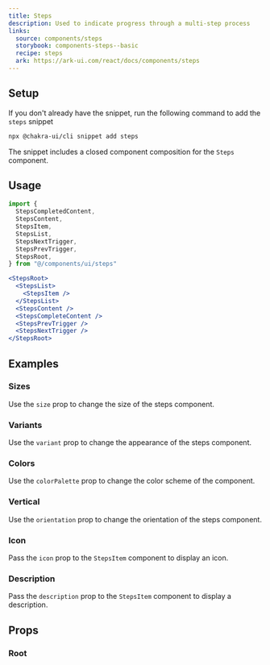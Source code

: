 ```yaml
---
title: Steps
description: Used to indicate progress through a multi-step process
links:
  source: components/steps
  storybook: components-steps--basic
  recipe: steps
  ark: https://ark-ui.com/react/docs/components/steps
---
```


<ExampleTabs name="steps-basic" />

## Setup

If you don't already have the snippet, run the following command to add the
`steps` snippet

```sh
npx @chakra-ui/cli snippet add steps
```

The snippet includes a closed component composition for the `Steps` component.

## Usage

```jsx
import {
  StepsCompletedContent,
  StepsContent,
  StepsItem,
  StepsList,
  StepsNextTrigger,
  StepsPrevTrigger,
  StepsRoot,
} from "@/components/ui/steps"
```

```jsx
<StepsRoot>
  <StepsList>
    <StepsItem />
  </StepsList>
  <StepsContent />
  <StepsCompleteContent />
  <StepsPrevTrigger />
  <StepsNextTrigger />
</StepsRoot>
```

## Examples

### Sizes

Use the `size` prop to change the size of the steps component.

<ExampleTabs name="steps-with-sizes" />

### Variants

Use the `variant` prop to change the appearance of the steps component.

<ExampleTabs name="steps-with-variants" />

### Colors

Use the `colorPalette` prop to change the color scheme of the component.

<ExampleTabs name="steps-with-colors" />

### Vertical

Use the `orientation` prop to change the orientation of the steps component.

<ExampleTabs name="steps-vertical" />

### Icon

Pass the `icon` prop to the `StepsItem` component to display an icon.

<ExampleTabs name="steps-with-icon" />

### Description

Pass the `description` prop to the `StepsItem` component to display a
description.

<ExampleTabs name="steps-with-description" />

## Props

### Root

<PropTable component="Steps" part="Root" />
